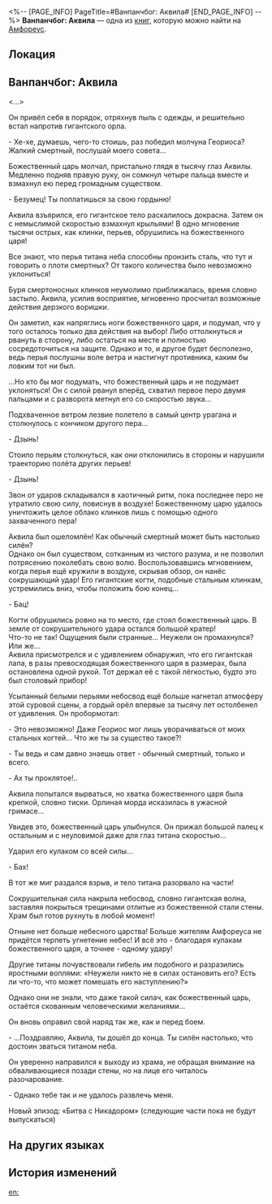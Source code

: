<%-- [PAGE_INFO]
PageTitle=#Ванпанчбог: Аквила#
[END_PAGE_INFO] --%>
{{Дополнить}}
{{Книга Инфобокс
|id           = 539
|Название     = 
|Изображение  = Предмет Книга Амфореус 2.png
|Мир          = Амфореус
|Томов        = 1
|Автор        = <!--нужно добавить-->
|Описание     = Развлекательная литература в жанре фантастической повести, найденная в Библиотеке дружбы Рощи.
|Том1         = {{tx}}
|Источник1    = {{tx|Отсутствует источник}}
|Персонажи    = 
|Фракции      = 
}}
'''Ванпанчбог: Аквила''' — одна из [[Книги|книг]], которую можно найти на [[Амфореус]].

==Локация==
{{Отметка карты|<!--название карты-->|<!--id отметки-->}}

==Ванпанчбог: Аквила==
<...>

Он привёл себя в порядок, отряхнув пыль с одежды, и решительно встал напротив гигантского орла.

- Хе-хе, думаешь, чего-то стоишь, раз победил молчуна Геориоса? Жалкий смертный, послушай моего совета...

Божественный царь молчал, пристально глядя в тысячу глаз Аквилы. Медленно подняв правую руку, он сомкнул четыре пальца вместе и взмахнул ею перед громадным существом.

- Безумец! Ты поплатишься за свою гордыню!

Аквила взъярился, его гигантское тело раскалилось докрасна. Затем он с немыслимой скоростью взмахнул крыльями! В одно мгновение тысячи острых, как клинки, перьев, обрушились на божественного царя!

Все знают, что перья титана неба способны пронзить сталь, что тут и говорить о плоти смертных? От такого количества было невозможно уклониться!

Буря смертоносных клинков неумолимо приближалась, время словно застыло. Аквила, усилив восприятие, мгновенно просчитал возможные действия дерзкого воришки.

Он заметил, как напряглись ноги божественного царя, и подумал, что у того осталось только два действия на выбор! Либо оттолкнуться и рвануть в сторону, либо остаться на месте и полностью сосредоточиться на защите. Однако и то, и другое будет бесполезно, ведь перья послушны воле ветра и настигнут противника, каким бы ловким тот ни был.

...Но кто бы мог подумать, что божественный царь и не подумает уклоняться! Он с силой рванул вперёд, схватил первое перо двумя пальцами и с разворота метнул его со скоростью звука...

Подхваченное ветром лезвие полетело в самый центр урагана и столкнулось с кончиком другого пера...

- Дзынь!

Стоило перьям столкнуться, как они отклонились в стороны и нарушили траекторию полёта других перьев!

- Дзынь!

Звон от ударов складывался в хаотичный ритм, пока последнее перо не утратило свою силу, повиснув в воздухе! Божественному царю удалось уничтожить целое облако клинков лишь с помощью одного захваченного пера!

Аквила был ошеломлён! Как обычный смертный может быть настолько силён?<br />
Однако он был существом, сотканным из чистого разума, и не позволил потрясению поколебать свою волю. Воспользовавшись мгновением, когда перья ещё кружили в воздухе, скрывая обзор, он нанёс сокрушающий удар! Его гигантские когти, подобные стальным клинкам, устремились вниз, чтобы положить бою конец...

- Бац!

Когти обрушились ровно на то место, где стоял божественный царь. В земле от сокрушительного удара остался большой кратер!<br />
Что-то не так! Ощущения были странные... Неужели он промахнулся? Или же...<br />
Аквила присмотрелся и с удивлением обнаружил, что его гигантская лапа, в разы превосходящая божественного царя в размерах, была остановлена одной рукой. Тот держал её с такой лёгкостью, будто это был столовый прибор!

Усыпанный белыми перьями небосвод ещё больше нагнетал атмосферу этой суровой сцены, а гордый орёл впервые за тысячу лет остолбенел от удивления. Он пробормотал:

- Это невозможно! Даже Геориос мог лишь уворачиваться от моих стальных когтей... Что же ты за существо такое?!

- Ты ведь и сам давно знаешь ответ - обычный смертный, только и всего.

- Ах ты проклятое!..

Аквила попытался вырваться, но хватка божественного царя была крепкой, словно тиски. Орлиная морда исказилась в ужасной гримасе...

Увидев это, божественный царь улыбнулся. Он прижал большой палец к остальным и с неуловимой даже для глаз титана скоростью...

Ударил его кулаком со всей силы...

- Бах!

В тот же миг раздался взрыв, и тело титана разорвало на части!

Сокрушительная сила накрыла небосвод, словно гигантская волна, заставляя покрыться трещинами отлитые из божественной стали стены. Храм был готов рухнуть в любой момент!

Отныне нет больше небесного царства! Больше жителям Амфореуса не придётся терпеть угнетение небес! И всё это - благодаря кулакам божественного царя, а точнее - одному удару!

Другие титаны почувствовали гибель им подобного и разразились яростными воплями: «Неужели никто не в силах остановить его? Есть ли что-то, что может помешать его наступлению?»

Однако они не знали, что даже такой силач, как божественный царь, остаётся скованным человеческими желаниями...

Он вновь оправил свой наряд так же, как и перед боем.

- ...Поздравляю, Аквила, ты дошёл до конца. Ты силён настолько, что достоин зваться титаном неба.

Он уверенно направился к выходу из храма, не обращая внимание на обваливающиеся позади стены, но на лице его читалось разочарование.

- Однако тебе так и не удалось развлечь меня.


Новый эпизод: «Битва с Никадором» (следующие части пока не будут выпускаться)

==На других языках==
{{На других языках
|en   = One Punch God: Aquila
|zhs  = 一拳神王•艾格勒卷
|zht  = 一拳神王•艾格勒卷
|ja   = ワンパンキング・エーグル編
|ko   = 주먹의 신왕•아퀼라전
|es   = El rey de los puños: la saga de Aquila
|fr   = Le Roi au poing divin&nbsp;: Aquila
|ru   = Ванпанчбог: Аквила
|th   = ราชาเทพหมัดเดียว: บท Aquila
|vi   = Nhất Quyền Thần Vương: Aquila
|de   = Ein-Schlag-Gott: Aquila
|id   = Raja Dewa Satu Pukulan: Aquila
|pt   = One Punch God: Áquila
}}

==История изменений==
{{История изменений|3.5}}

[[en:]]